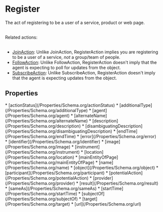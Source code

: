   
# Register

The act of registering to be a user of a service, product or web page.<br/><br/>

Related actions:<br/><br/>

<ul>
<li><a class="localLink" href="/JoinAction">JoinAction</a>: Unlike JoinAction, RegisterAction implies you are registering to be a user of a service, <em>not</em> a group/team of people.</li>
<li><a class="localLink" href="/FollowAction">FollowAction</a>: Unlike FollowAction, RegisterAction doesn't imply that the agent is expecting to poll for updates from the object.</li>
<li><a class="localLink" href="/SubscribeAction">SubscribeAction</a>: Unlike SubscribeAction, RegisterAction doesn't imply that the agent is expecting updates from the object.</li>
</ul>

## Properties

<Grid>
* [actionStatus](/Properties/Schema.org/actionStatus)
* [additionalType](/Properties/Schema.org/additionalType)
* [agent](/Properties/Schema.org/agent)
* [alternateName](/Properties/Schema.org/alternateName)
* [description](/Properties/Schema.org/description)
* [disambiguatingDescription](/Properties/Schema.org/disambiguatingDescription)
* [endTime](/Properties/Schema.org/endTime)
* [error](/Properties/Schema.org/error)
* [identifier](/Properties/Schema.org/identifier)
* [image](/Properties/Schema.org/image)
* [instrument](/Properties/Schema.org/instrument)
* [location](/Properties/Schema.org/location)
* [mainEntityOfPage](/Properties/Schema.org/mainEntityOfPage)
* [name](/Properties/Schema.org/name)
* [object](/Properties/Schema.org/object)
* [participant](/Properties/Schema.org/participant)
* [potentialAction](/Properties/Schema.org/potentialAction)
* [provider](/Properties/Schema.org/provider)
* [result](/Properties/Schema.org/result)
* [sameAs](/Properties/Schema.org/sameAs)
* [startTime](/Properties/Schema.org/startTime)
* [subjectOf](/Properties/Schema.org/subjectOf)
* [target](/Properties/Schema.org/target)
* [url](/Properties/Schema.org/url)
</Grid>

